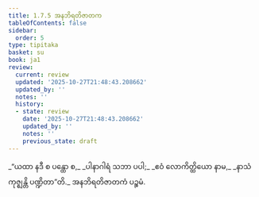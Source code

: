 ```yaml
---
title: 1.7.5 အနဘိရတိဇာတက
tableOfContents: false
sidebar:
  order: 5
type: tipitaka
basket: su
book: ja1
review:
  current: review
  updated: '2025-10-27T21:48:43.208662'
  updated_by: ''
  notes: ''
  history:
  - state: review
    date: '2025-10-27T21:48:43.208662'
    updated_by: ''
    notes: ''
    previous_state: draft
---
```



<ReviewStatus review={frontmatter.review} showDetails={true} />

<HypothesisAnnotation frontmatter={frontmatter} />

<DynamicBreadcrumb />

<Division number="65" book="ja1" e="ch" v="22" p="16">

<Paragraph number="143" type="verses" book="ja1">
_“ယထာ နဒီ စ ပန္ထော စ,_  
_ပါနာဂါရံ သဘာ ပပါ;_  
_ဧဝံ လောကိတ္ထိယော နာမ,_  
_နာသံ ကုဇ္ဈန္တိ ပဏ္ဍိတာ”တိ._  


</Paragraph>
</Division>

<Paragraph number="144" type="center" book="ja1">
အနဘိရတိဇာတကံ ပဉ္စမံ.
</Paragraph>